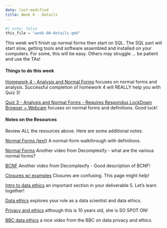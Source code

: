 ```yaml
---
date: last-modified
title: Week 8 - Details
---
```


```python
#| echo: false
this_file = "week-00-details.qmd"
```

<!-- overview-block-begin -->

<p class="lead">This week we'll finish up normal forms then start on SQL. The SQL part will start slow, getting tools and software assembled and installed on your computers.  For some, this will be easy.  Others may struggle ... be patient and use the TAs!</p>
    
<!-- overview-block-end -->

<!-- deliverables-block-begin -->
#### Things to do this week


[Homework 4 - Analysis and Normal Forms](https://virginiacommonwealth.instructure.com/courses/113813/assignments/1072339) focuses on normal forms and analysis. Successful completion of homework 4 will REALLY help you with Quiz 3!


[Quiz 3 - Analysis and Normal Forms - Requires Respondus LockDown Browser + Webcam](https://virginiacommonwealth.instructure.com/courses/113813/assignments/1072330) focuses on normal forms and definitions.  Good luck!

<!-- deliverables-block-end -->

<!-- resources-block-begin -->
#### Notes on the Resources

Review ALL the resources above. Here are some additional notes:
    
[Normal Forms (text)](https://www.geeksforgeeks.org/normal-forms-in-dbms/) A normal-form walkthrough with definitions.


[Normal Forms](https://virginiacommonwealth.instructure.com/courses/113813/pages/resource-week-8-normal-forms-3) Another video from Decomplexify - what are the various normal forms?


[BCNF](https://virginiacommonwealth.instructure.com/courses/113813/pages/resource-week-8-bcnf-3) Another video from Decomplexify - Good description of BCNF!


[Closures w/ examples](https://vertabelo.com/blog/closure-of-a-set-of-attributes/) Closures are confusing. This page might help!


[Intro to data ethics](https://virginiacommonwealth.instructure.com/courses/113813/pages/resource-week-8-intro-to-data-ethics) an important section in your deliverable 5.  Let's learn together!


[Data ethics](https://virginiacommonwealth.instructure.com/courses/113813/pages/resource-week-8-data-ethics) explores your role as a data scientist and data ethics.


[Privacy and ethics](https://virginiacommonwealth.instructure.com/courses/113813/pages/resource-week-8-privacy-and-ethics) although this is 10 years old, she is SO SPOT ON!


[BBC data ethics](https://virginiacommonwealth.instructure.com/courses/113813/pages/resource-week-8-bbc-data-ethics) a nice video from the BBC on data privacy and ethics.

<!-- resources-block-end -->